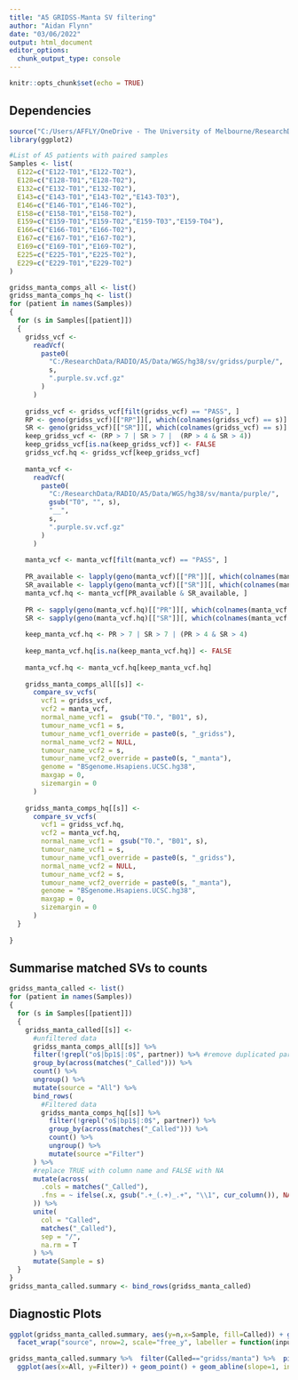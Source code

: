 ---
title: "A5 GRIDSS-Manta SV filtering"
author: "Aidan Flynn"
date: "03/06/2022"
output: html_document
editor_options: 
  chunk_output_type: console
---

```{r setup, include=FALSE}
knitr::opts_chunk$set(echo = TRUE)
```
## Dependencies
```{r source_dependencies, message=FALSE, warning=FALSE}
source("C:/Users/AFFLY/OneDrive - The University of Melbourne/ResearchData/RADIO/utility/compare_vcf_calls.r")
library(ggplot2)


```
``` {r sample_list}
#List of A5 patients with paired samples
Samples <- list(
  E122=c("E122-T01","E122-T02"),
  E128=c("E128-T01","E128-T02"),
  E132=c("E132-T01","E132-T02"),
  E143=c("E143-T01","E143-T02","E143-T03"),
  E146=c("E146-T01","E146-T02"),
  E158=c("E158-T01","E158-T02"),
  E159=c("E159-T01","E159-T02","E159-T03","E159-T04"),
  E166=c("E166-T01","E166-T02"),
  E167=c("E167-T01","E167-T02"),
  E169=c("E169-T01","E169-T02"),
  E225=c("E225-T01","E225-T02"),
  E229=c("E229-T01","E229-T02")
)
```
```{r run_comparisions}
gridss_manta_comps_all <- list()
gridss_manta_comps_hq <- list()
for (patient in names(Samples))
{
  for (s in Samples[[patient]])
  {
    gridss_vcf <-
      readVcf(
        paste0(
          "C:/ResearchData/RADIO/A5/Data/WGS/hg38/sv/gridss/purple/",
          s,
          ".purple.sv.vcf.gz"
        )
      )
    
    gridss_vcf <- gridss_vcf[filt(gridss_vcf) == "PASS", ]
    RP <- geno(gridss_vcf)[["RP"]][, which(colnames(gridss_vcf) == s)]
    SR <- geno(gridss_vcf)[["SR"]][, which(colnames(gridss_vcf) == s)]
    keep_gridss_vcf <- (RP > 7 | SR > 7 |  (RP > 4 & SR > 4))
    keep_gridss_vcf[is.na(keep_gridss_vcf)] <- FALSE
    gridss_vcf.hq <- gridss_vcf[keep_gridss_vcf]
    
    manta_vcf <-
      readVcf(
        paste0(
          "C:/ResearchData/RADIO/A5/Data/WGS/hg38/sv/manta/purple/",
          gsub("T0", "", s),
          "__",
          s,
          ".purple.sv.vcf.gz"
        )
      )
    
    manta_vcf <- manta_vcf[filt(manta_vcf) == "PASS", ]
    
    PR_available <- lapply(geno(manta_vcf)[["PR"]][, which(colnames(manta_vcf) == s)], length) == 2
    SR_available <- lapply(geno(manta_vcf)[["SR"]][, which(colnames(manta_vcf) == s)], length) == 2
    manta_vcf.hq <- manta_vcf[PR_available & SR_available, ]
    
    PR <- sapply(geno(manta_vcf.hq)[["PR"]][, which(colnames(manta_vcf.hq) == s)], "[[", 2)
    SR <- sapply(geno(manta_vcf.hq)[["SR"]][, which(colnames(manta_vcf.hq) == s)], "[[", 2)
    
    keep_manta_vcf.hq <- PR > 7 | SR > 7 | (PR > 4 & SR > 4)
    
    keep_manta_vcf.hq[is.na(keep_manta_vcf.hq)] <- FALSE
    
    manta_vcf.hq <- manta_vcf.hq[keep_manta_vcf.hq]
    
    gridss_manta_comps_all[[s]] <-
      compare_sv_vcfs(
        vcf1 = gridss_vcf,
        vcf2 = manta_vcf,
        normal_name_vcf1 =  gsub("T0.", "B01", s),
        tumour_name_vcf1 = s,
        tumour_name_vcf1_override = paste0(s, "_gridss"),
        normal_name_vcf2 = NULL,
        tumour_name_vcf2 = s,
        tumour_name_vcf2_override = paste0(s, "_manta"),
        genome = "BSgenome.Hsapiens.UCSC.hg38",
        maxgap = 0,
        sizemargin = 0
      )
    
    gridss_manta_comps_hq[[s]] <-
      compare_sv_vcfs(
        vcf1 = gridss_vcf.hq,
        vcf2 = manta_vcf.hq,
        normal_name_vcf1 =  gsub("T0.", "B01", s),
        tumour_name_vcf1 = s,
        tumour_name_vcf1_override = paste0(s, "_gridss"),
        normal_name_vcf2 = NULL,
        tumour_name_vcf2 = s,
        tumour_name_vcf2_override = paste0(s, "_manta"),
        genome = "BSgenome.Hsapiens.UCSC.hg38",
        maxgap = 0,
        sizemargin = 0
      )
  }
  
}
```
## Summarise matched SVs to counts
```{r summarise_counts}

gridss_manta_called <- list()
for (patient in names(Samples))
{
  for (s in Samples[[patient]])
  {
    gridss_manta_called[[s]] <-
      #unfiltered data
      gridss_manta_comps_all[[s]] %>% 
      filter(!grepl("o$|bp1$|:0$", partner)) %>% #remove duplicated partner entries
      group_by(across(matches("_Called"))) %>% 
      count() %>% 
      ungroup() %>%
      mutate(source = "All") %>%  
      bind_rows(
        #Filtered data
        gridss_manta_comps_hq[[s]] %>% 
          filter(!grepl("o$|bp1$|:0$", partner)) %>%  
          group_by(across(matches("_Called"))) %>% 
          count() %>% 
          ungroup() %>% 
          mutate(source ="Filter")
      ) %>%
      #replace TRUE with column name and FALSE with NA
      mutate(across(
        .cols = matches("_Called"),
        .fns = ~ ifelse(.x, gsub(".+_(.+)_.+", "\\1", cur_column()), NA_character_)
      )) %>%
      unite(
        col = "Called",
        matches("_Called"),
        sep = "/",
        na.rm = T
      ) %>%
      mutate(Sample = s)
  }
}
gridss_manta_called.summary <- bind_rows(gridss_manta_called)
```
## Diagnostic Plots
```{r summary_plots}
ggplot(gridss_manta_called.summary, aes(y=n,x=Sample, fill=Called)) + geom_col() + theme(axis.text.x = element_text(angle=90, vjust=0.5, hjust=1)) + 
  facet_wrap("source", nrow=2, scale="free_y", labeller = function(input) { data.frame(All=c("All SVs","Filtered: (PR > 7 or SR > 7 or  (PR > 4 and SR > 4))")) })

gridss_manta_called.summary %>%  filter(Called=="gridss/manta") %>%  pivot_wider(id_cols = c(Sample,Called), names_from = source, values_from=n) %>% 
  ggplot(aes(x=All, y=Filter)) + geom_point() + geom_abline(slope=1, intercept = 0) + theme(aspect.ratio = 1)
```